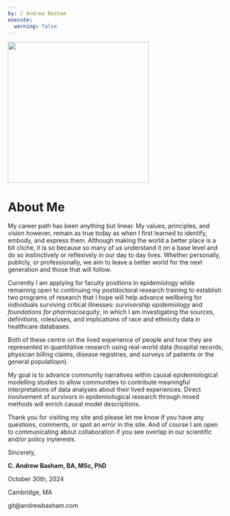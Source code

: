 ```yaml
---
by: C Andrew Basham
execute: 
  warning: false
---
```


![](images/Basham_headshot.jpg){width="329"}

# About Me

My career path has been anything but linear. My values, principles, and vision however, remain as true today as when I first learned to identify, embody, and express them. Although making the world a better place is a bit cliche, it is so because so many of us understand it on a base level and do so instinctively or reflexively in our day to day lives. Whether personally, publicly, or professionally, we aim to leave a better world for the next generation and those that will follow.

Currently I am applying for faculty positions in epidemiology while remaining open to continuing my postdoctoral research training to establish two programs of research that I hope will help advance wellbeing for individuals surviving critical illnesses: *survivorship epidemiology* and *foundations for pharmacoequity*, in which I am investigating the sources, definitions, roles/uses, and implications of race and ethnicity data in healthcare databases.

Both of these centre on the lived experience of people and how they are represented in quantitative research using real-world data (hospital records, physician billing claims, disease registries, and surveys of patients or the general populatiopn).

My goal is to advance community narratives within causal epidemiological modelling studies to allow communities to contribute meaningful interpretations of data analyses about their lived experiences. Direct involvement of survivors in epidemiological research through mixed methods will enrich causal model descriptions.

Thank you for visiting my site and please let me know if you have any questions, comments, or spot an error in the site. And of course I am open to communicating about collaboration if you see overlap in our scientific and/or policy inyterests.

Sincerely,

**C. Andrew Basham, BA, MSc, PhD**

October 30th, 2024

Cambridge, MA

git\@andrewbasham.com
